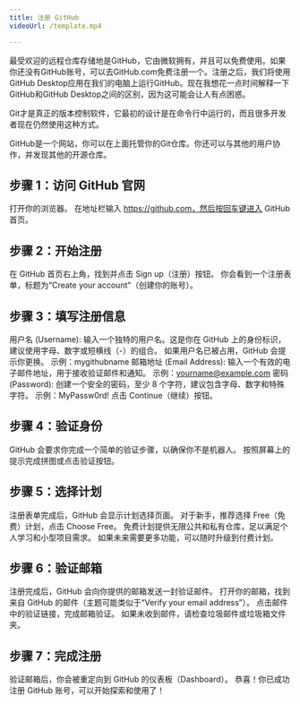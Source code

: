 ```yaml
---
title: 注册 GitHub
videoUrl: /template.mp4

---
```

最受欢迎的远程仓库存储地是GitHub，它由微软拥有，并且可以免费使用。如果你还没有GitHub账号，可以去GitHub.com免费注册一个。注册之后，我们将使用GitHub Desktop应用在我们的电脑上运行GitHub。现在我想花一点时间解释一下GitHub和GitHub Desktop之间的区别，因为这可能会让人有点困惑。

Git才是真正的版本控制软件，它最初的设计是在命令行中运行的，而且很多开发者现在仍然使用这种方式。


GitHub是一个网站，你可以在上面托管你的Git仓库。你还可以与其他的用户协作，并发现其他的开源仓库。

## 步骤 1：访问 GitHub 官网
打开你的浏览器。
在地址栏输入 https://github.com，然后按回车键进入 GitHub 首页。
## 步骤 2：开始注册
在 GitHub 首页右上角，找到并点击 Sign up（注册）按钮。
你会看到一个注册表单，标题为“Create your account”（创建你的账号）。
## 步骤 3：填写注册信息
用户名 (Username):
输入一个独特的用户名。这是你在 GitHub 上的身份标识，建议使用字母、数字或短横线（-）的组合。
如果用户名已被占用，GitHub 会提示你更换。
示例：mygithubname
邮箱地址 (Email Address):
输入一个有效的电子邮件地址，用于接收验证邮件和通知。
示例：yourname@example.com
密码 (Password):
创建一个安全的密码，至少 8 个字符，建议包含字母、数字和特殊字符。
示例：MyPassw0rd!
点击 Continue（继续）按钮。
## 步骤 4：验证身份
GitHub 会要求你完成一个简单的验证步骤，以确保你不是机器人。
按照屏幕上的提示完成拼图或点击验证按钮。
## 步骤 5：选择计划
注册表单完成后，GitHub 会显示计划选择页面。
对于新手，推荐选择 Free（免费）计划，点击 Choose Free。
免费计划提供无限公共和私有仓库，足以满足个人学习和小型项目需求。
如果未来需要更多功能，可以随时升级到付费计划。
## 步骤 6：验证邮箱
注册完成后，GitHub 会向你提供的邮箱发送一封验证邮件。
打开你的邮箱，找到来自 GitHub 的邮件（主题可能类似于“Verify your email address”）。
点击邮件中的验证链接，完成邮箱验证。
如果未收到邮件，请检查垃圾邮件或垃圾箱文件夹。
## 步骤 7：完成注册
验证邮箱后，你会被重定向到 GitHub 的仪表板（Dashboard）。
恭喜！你已成功注册 GitHub 账号，可以开始探索和使用了！